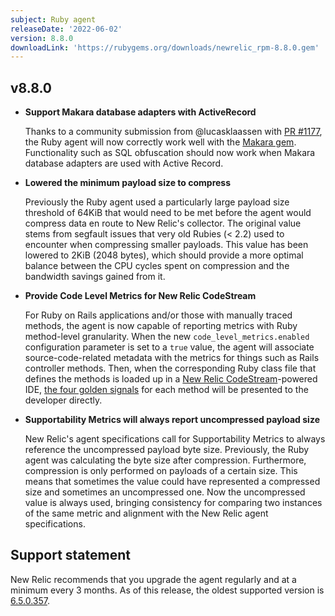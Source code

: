 ```yaml
---
subject: Ruby agent
releaseDate: '2022-06-02'
version: 8.8.0
downloadLink: 'https://rubygems.org/downloads/newrelic_rpm-8.8.0.gem'
---
```


  ## v8.8.0

  * **Support Makara database adapters with ActiveRecord**

    Thanks to a community submission from @lucasklaassen with [PR #1177](https://github.com/newrelic/newrelic-ruby-agent/pull/1177), the Ruby agent will now correctly work well with the [Makara gem](https://github.com/instacart/makara). Functionality such as SQL obfuscation should now work when Makara database adapters are used with Active Record.

  * **Lowered the minimum payload size to compress**

    Previously the Ruby agent used a particularly large payload size threshold of 64KiB that would need to be met before the agent would compress data en route to New Relic's collector. The original value stems from segfault issues that very old Rubies (< 2.2) used to encounter when compressing smaller payloads. This value has been lowered to 2KiB (2048 bytes), which should provide a more optimal balance between the CPU cycles spent on compression and the bandwidth savings gained from it.

  * **Provide Code Level Metrics for New Relic CodeStream**

    For Ruby on Rails applications and/or those with manually traced methods, the agent is now capable of reporting metrics with Ruby method-level granularity. When the new `code_level_metrics.enabled` configuration parameter is set to a `true` value, the agent will associate source-code-related metadata with the metrics for things such as Rails controller methods. Then, when the corresponding Ruby class file that defines the methods is loaded up in a [New Relic CodeStream](https://www.codestream.com/)-powered IDE, [the four golden signals](https://sre.google/sre-book/monitoring-distributed-systems/) for each method will be presented to the developer directly.

  * **Supportability Metrics will always report uncompressed payload size**

    New Relic's agent specifications call for Supportability Metrics to always reference the uncompressed payload byte size. Previously, the Ruby agent was calculating the byte size after compression. Furthermore, compression is only performed on payloads of a certain size. This means that sometimes the value could have represented a compressed size and sometimes an uncompressed one. Now the uncompressed value is always used, bringing consistency for comparing two instances of the same metric and alignment with the New Relic agent specifications.

## Support statement

New Relic recommends that you upgrade the agent regularly and at a minimum every 3 months. As of this release, the oldest supported version is [6.5.0.357](https://docs.newrelic.com/docs/release-notes/agent-release-notes/ruby-release-notes/ruby-agent-650357).
